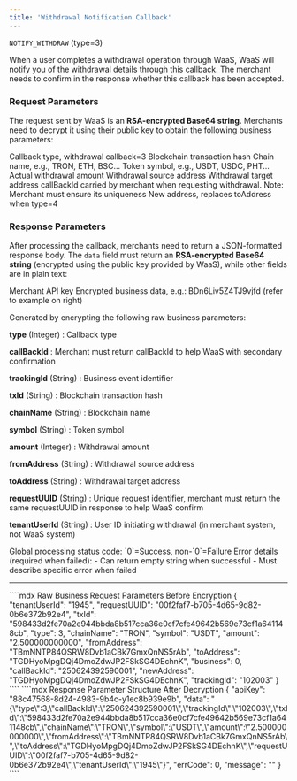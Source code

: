 ```yaml
---
title: 'Withdrawal Notification Callback'
---
```


`NOTIFY_WITHDRAW` (type=3)

When a user completes a withdrawal operation through WaaS, WaaS will notify you of the withdrawal details through this callback. The merchant needs to confirm in the response whether this callback has been accepted.

### Request Parameters
The request sent by WaaS is an **RSA-encrypted Base64 string**. Merchants need to decrypt it using their public key to obtain the following business parameters:

<ResponseField name="Withdrawal Callback Request Parameters" type="object">

<Expandable title="View Full Parameter List">

<ResponseField name="type" type="Integer" required="Yes" example="3">
Callback type, withdrawal callback=3
</ResponseField>

<ResponseField name="txId" type="String" required="Yes" example="598433d2fe70a2e944bbda8b517cca36e0cf7cfe49642b569e73cf1a64">
Blockchain transaction hash
</ResponseField>

<ResponseField name="chainName" type="String" required="Yes" example="ETH">
Chain name, e.g., TRON, ETH, BSC...
</ResponseField>

<ResponseField name="symbol" type="String" required="Yes" example="TRON">
Token symbol, e.g., USDT, USDC, PHT...
</ResponseField>

<ResponseField name="amount" type="BigDecimal" required="Yes" example="2.500000000000">
Actual withdrawal amount
</ResponseField>

<ResponseField name="fromAddress" type="String" required="Yes" example="TBmNNTP84QSRW8Dvb1aCBk7GmxQnNS5rAb">
Withdrawal source address
</ResponseField>

<ResponseField name="toAddress" type="String" required="Yes" example="TGDHyoMpgDQj4DmoZdwJP2FSkSG4DEchno">
Withdrawal target address
</ResponseField>

<ResponseField name="callBackId" type="String" required="Yes" example="250624392590001">
callBackId carried by merchant when requesting withdrawal. Note: Merchant must ensure its uniqueness
</ResponseField>

<ResponseField name="newAddress" type="string" required="Yes" example="TYLdkix4wqk1wLXbqbxrrY1oi1mHEM6uwP">
New address, replaces toAddress when type=4
</ResponseField>

</Expandable>

</ResponseField>

### Response Parameters
After processing the callback, merchants need to return a JSON-formatted response body. The `data` field must return an **RSA-encrypted Base64 string** (encrypted using the public key provided by WaaS), while other fields are in plain text:

<ResponseField name="Withdrawal Callback Response Parameters" type="object">

<Expandable title="View Full Parameter List">

<ResponseField name="apiKey" type="String" required="Yes" example="88c47568-8d24-4983-9b4c-y1ec8b939e9b">
Merchant API key
</ResponseField>

<ResponseField name="data" type="String" required="Yes" example="BDn6Liv5Z4TJ9vjfdRiuq1gaQJuODth3zlC4...">
Encrypted business data, e.g.: BDn6Liv5Z4TJ9vjfd (refer to example on right)

Generated by encrypting the following raw business parameters:

**type** (Integer) : Callback type

**callBackId** : Merchant must return callBackId to help WaaS with secondary confirmation

**trackingId** (String) : Business event identifier

**txId** (String) : Blockchain transaction hash

**chainName** (String) : Blockchain name

**symbol** (String) : Token symbol

**amount** (Integer) : Withdrawal amount

**fromAddress** (String) : Withdrawal source address

**toAddress** (String) : Withdrawal target address

**requestUUID** (String) : Unique request identifier, merchant must return the same requestUUID in response to help WaaS confirm

**tenantUserId** (String) : User ID initiating withdrawal (in merchant system, not WaaS system)

</ResponseField>

<ResponseField name="errCode" type="Integer" required="Yes" example="0">
Global processing status code:
`0`=Success, non-`0`=Failure
</ResponseField>

<ResponseField name="message" type="String" required="Yes" example="">
Error details (required when failed):
- Can return empty string when successful
- Must describe specific error when failed
</ResponseField>

</Expandable>

</ResponseField>

---

<RequestExample>
````mdx Raw Business Request Parameters Before Encryption
{
  "tenantUserId": "1945",
  "requestUUID": "00f2faf7-b705-4d65-9d82-0b6e372b92e4",
  "txId": "598433d2fe70a2e944bbda8b517cca36e0cf7cfe49642b569e73cf1a641148cb",
  "type": 3,
  "chainName": "TRON",
  "symbol": "USDT",
  "amount": "2.500000000000",
  "fromAddress": "TBmNNTP84QSRW8Dvb1aCBk7GmxQnNS5rAb",
  "toAddress": "TGDHyoMpgDQj4DmoZdwJP2FSkSG4DEchnK",
  "business": 0,
  "callBackId": "250624392590001",
  "newAddress": "TGDHyoMpgDQj4DmoZdwJP2FSkSG4DEchnK",
  "trackingId": "102003"
}
````
</RequestExample>


<ResponseExample>
````mdx Response Parameter Structure After Decryption
{
  "apiKey": "88c47568-8d24-4983-9b4c-y1ec8b939e9b",
  "data": "{\"type\":3,\"callBackId\":\"250624392590001\",\"trackingId\":\"102003\",\"txId\":\"598433d2fe70a2e944bbda8b517cca36e0cf7cfe49642b569e73cf1a641148cb\",\"chainName\":\"TRON\",\"symbol\":\"USDT\",\"amount\":\"2.500000000000\",\"fromAddress\":\"TBmNNTP84QSRW8Dvb1aCBk7GmxQnNS5rAb\",\"toAddress\":\"TGDHyoMpgDQj4DmoZdwJP2FSkSG4DEchnK\",\"requestUUID\":\"00f2faf7-b705-4d65-9d82-0b6e372b92e4\",\"tenantUserId\":\"1945\"}",
  "errCode": 0,
  "message": ""
}
````
</ResponseExample>

